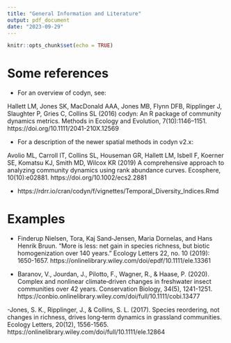 ```yaml
---
title: "General Information and Literature"
output: pdf_document
date: "2023-09-29"
---
```


```r
knitr::opts_chunk$set(echo = TRUE)
```


# **Some references**

- For an overview of codyn, see:
  
Hallett LM, Jones SK, MacDonald AAA, Jones MB, Flynn DFB, Ripplinger J, 
Slaughter P, Gries C, Collins SL (2016) codyn: An R package of community 
dynamics metrics. Methods in Ecology and Evolution, 7(10):1146–1151. 
https://doi.org/10.1111/2041-210X.12569


- For a description of the newer spatial methods in codyn v2.x:
  
Avolio ML, Carroll IT, Collins SL, Houseman GR, Hallett LM, Isbell F, 
Koerner SE, Komatsu KJ, Smith MD, Wilcox KR (2019) A comprehensive 
approach to analyzing community dynamics using rank abundance curves. 
Ecosphere, 10(10):e02881. https://doi.org/10.1002/ecs2.2881


- https://rdrr.io/cran/codyn/f/vignettes/Temporal_Diversity_Indices.Rmd


# **Examples**

- Finderup Nielsen, Tora, Kaj Sand‐Jensen, Maria Dornelas, and Hans Henrik Bruun. 
"More is less: net gain in species richness, but biotic homogenization over 140 
years." Ecology Letters 22, no. 10 (2019): 1650-1657.
https://onlinelibrary.wiley.com/doi/epdf/10.1111/ele.13361


- Baranov, V., Jourdan, J., Pilotto, F., Wagner, R., & Haase, P. (2020). 
Complex and nonlinear climate‐driven changes in freshwater insect communities 
over 42 years. Conservation Biology, 34(5), 1241-1251.
https://conbio.onlinelibrary.wiley.com/doi/full/10.1111/cobi.13477


-Jones, S. K., Ripplinger, J., & Collins, S. L. (2017). Species reordering, 
not changes in richness, drives long‐term dynamics in grassland communities.
Ecology Letters, 20(12), 1556-1565.
https://onlinelibrary.wiley.com/doi/full/10.1111/ele.12864



